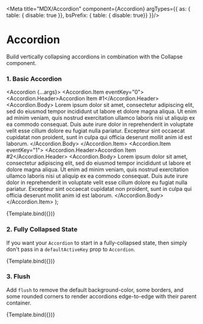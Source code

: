

<Meta title="MDX/Accordion" component={Accordion} argTypes={{
    as: { table: { disable: true }},
    bsPrefix: { table: { disable: true}}
  }}/>

# Accordion

Build vertically collapsing accordions in combination with the Collapse component.

### 1. Basic Accordion

<Accordion {...args}>
  <Accordion.Item eventKey="0">
    <Accordion.Header>Accordion Item #1</Accordion.Header>
    <Accordion.Body>
      Lorem ipsum dolor sit amet, consectetur adipiscing elit, sed do eiusmod
      tempor incididunt ut labore et dolore magna aliqua. Ut enim ad minim
      veniam, quis nostrud exercitation ullamco laboris nisi ut aliquip ex ea
      commodo consequat. Duis aute irure dolor in reprehenderit in voluptate
      velit esse cillum dolore eu fugiat nulla pariatur. Excepteur sint occaecat
      cupidatat non proident, sunt in culpa qui officia deserunt mollit anim id
      est laborum.
    </Accordion.Body>
  </Accordion.Item>
  <Accordion.Item eventKey="1">
    <Accordion.Header>Accordion Item #2</Accordion.Header>
    <Accordion.Body>
      Lorem ipsum dolor sit amet, consectetur adipiscing elit, sed do eiusmod
      tempor incididunt ut labore et dolore magna aliqua. Ut enim ad minim
      veniam, quis nostrud exercitation ullamco laboris nisi ut aliquip ex ea
      commodo consequat. Duis aute irure dolor in reprehenderit in voluptate
      velit esse cillum dolore eu fugiat nulla pariatur. Excepteur sint occaecat
      cupidatat non proident, sunt in culpa qui officia deserunt mollit anim id
      est laborum.
    </Accordion.Body>
  </Accordion.Item>
</Accordion>
);

<Canvas withSource="open">
  <Story name="Basic" args={{
    defaultActiveKey: '0'
  }}>
  {Template.bind({})}
  </Story>
</Canvas>

<ArgsTable story='Basic'/>

### 2. Fully Collapsed State

If you want your `Accordion` to start in a fully-collapsed state, then simply don't pass in a `defaultActiveKey` prop to `Accordion`.

<Canvas withSource="open">
  <Story name="Fully Collapsed State">
    {Template.bind({})}
  </Story>
</Canvas>

<ArgsTable story="Fully Collapsed State" />

### 3. Flush

Add `flush` to remove the default background-color, some borders, and some rounded corners to render accordions edge-to-edge with their parent container.

<Canvas withSource="open">
  <Story name="Flush" args={{ flush: true}}>{Template.bind({})}</Story>
</Canvas>

<ArgsTable story="Flush" />
